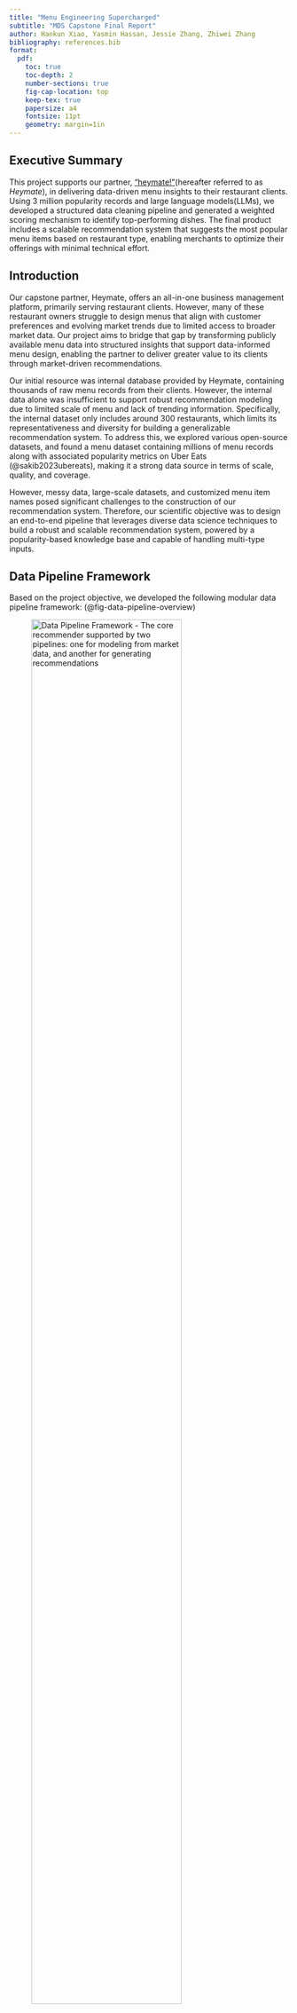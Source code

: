 ```yaml
---
title: "Menu Engineering Supercharged"
subtitle: "MDS Capstone Final Report"
author: Hankun Xiao, Yasmin Hassan, Jessie Zhang, Zhiwei Zhang
bibliography: references.bib
format:
  pdf:
    toc: true
    toc-depth: 2
    number-sections: true
    fig-cap-location: top
    keep-tex: true
    papersize: a4
    fontsize: 11pt
    geometry: margin=1in
---
```


## Executive Summary

This project supports our partner, ["heymate!"](https://www.heymate.ca)(hereafter referred to as *Heymate*), in delivering data-driven menu insights to their restaurant clients. Using 3 million popularity records and large language models(LLMs), we developed a structured data cleaning pipeline and generated a weighted scoring mechanism to identify top-performing dishes. The final product includes a scalable recommendation system that suggests the most popular menu items based on restaurant type, enabling merchants to optimize their offerings with minimal technical effort.

## Introduction

Our capstone partner, Heymate, offers an all-in-one business management platform, primarily serving restaurant clients. However, many of these restaurant owners struggle to design menus that align with customer preferences and evolving market trends due to limited access to broader market data. Our project aims to bridge that gap by transforming publicly available menu data into structured insights that support data-informed menu design, enabling the partner to deliver greater value to its clients through market-driven recommendations.

Our initial resource was internal database provided by Heymate, containing thousands of raw menu records from their clients. However, the internal data alone was insufficient to support robust recommendation modeling due to limited scale of menu and lack of trending information. Specifically, the internal dataset only includes around 300 restaurants, which limits its representativeness and diversity for building a generalizable recommendation system. To address this, we explored various open-source datasets, and found a menu dataset containing millions of menu records along with associated popularity metrics on Uber Eats (@sakib2023ubereats), making it a strong data source in terms of scale, quality, and coverage.

However, messy data, large-scale datasets, and customized menu item names posed significant challenges to the construction of our recommendation system. Therefore, our scientific objective was to design an end-to-end pipeline that leverages diverse data science techniques to build a robust and scalable recommendation system, powered by a popularity-based knowledge base and capable of handling multi-type inputs.

\newpage

## Data Pipeline Framework

Based on the project objective, we developed the following modular data pipeline framework: (@fig-data-pipeline-overview)

![Data Pipeline Framework - The core recommender supported by two pipelines: one for modeling from market data, and another for generating recommendations](../image/final_1_data_pipeline_overview.png){#fig-data-pipeline-overview width="80%" fig-align="center"}

### Model Input Pipeline (Horizontal Workflow)

1. Data Ingestion: As mentioned in the [Introduction](#introduction), we used a Uber Eats dataset from Kaggle that covers diverse restaurant types, menu items, and descriptions.
2. Feature Engineering: As the raw dataset was quite messy, it needed to undergo a series of preprocessing and standardization process so that we can use them for further popularity score calculation. 
3. Knowledge Base Construction: Under suggestion and domain knowledge from the project partner,we buily a weighted scoring knowledge base on various popularity metrics. This serves as the foundation for capturing market trends and powering recommendations.

### Testing and Production Pipeline (Vertical Workflow)

1. Recommender Input: The recommender system can process JSON inputs from two sources, including client restaurant type from Heymate internal database, and user input of restaurant types via the web portal for real-time recommendations.
2. Recommendation Module: Based on the specified restaurant type, the engine searches the knowledge base, ranks menu items using scoring logic, and generates a tailored Recommended Item List.
3. Output Visualization: Final recommendations are displayed through a user-friendly dashboard, enabling clear interpretation and easy action on the results.

\newpage

## Transition from Framework to Data Product

Having established our framework, we shifted our focus to building a scalable data product. At its core is a recommendation engine that suggests top-performing dishes by leveraging aggregated popularity patterns from similar restaurant types.

### Data Wrangling Module

#### Exploratory Data Analysis

To support the development of a robust recommendation engine, we first conducted exploratory data analysis (EDA) to assess data quality and structure. The insights suggest the need to perform wrangling tasks for a clean, consistent, and high-quality model input dataset.

1. **Data Quality and Inconsistencies:** The raw Uber Eats data contains more than 5 million menu records, but had quality issues (shown in @tbl-null-entries), including missing metrics and inconsistent formatting. Therefore, we implemented preprocessing logic to remove all these incomplete, duplicated, or other invalid menu records, which results in around 3.2 million records for next step.

```r
library(readr)
library(knitr)

null_data <- read_csv("../data/null_entries_ubereats.csv") 
kable(null_data, caption = "Null Entries in Uber Eats dataset (Model Input Data) {#tbl-null-entries}")
```

2. **Large-Scale Data Processing:** Even after preprocessing, the dataset still contained over **3 million** records. Details of our deployment approach are discussed in the [Data Science Methods](#distributed-deployment) section.

3. **Menu Naming Variability:** Inconsistent naming of similar dishes (e.g., various forms of “seafood fried rice”) made it difficult to compare and group items. We address this challenge in detail in the [Data Cleaning Module](#data-cleaning-module).

![Seafood Fried Rice Spelling Variation](../image/final-6-seafood_fried_rice_products.png){#fig-seafood-fried-rice-var width="80%" fig-align="center"}

\newpage

#### Solution Pipeline

All wrangling tasks were encapsulated in modular Python scripts and integrated into a unified data pipeline (@fig-training-pipline). This pipeline includes:

![Solution Pipeline (Model Training)](../image/final_3_training_pipline.png){#fig-training-pipline width="80%" fig-align="center"}

1. **Data Cleaning**: To handle naming inconsistencies across restaurants, we used a GPT-powered semantic standardization pipeline to group similar items under unified labels (details in [Data Cleaning Module](#data-cleaning-module)).
2. **Cleaning Deployment**: The cleaning pipeline runs in batches via a Flask-based batch-processing mechanism for parallel execution. Each batch of raw data was processed and uploaded to generate a cleaned dataset. 
3. **Scoring and Knowledge Base**: Cleaned items are merged with key popularity metrics to build an aggregated table for popularity score computation (details in [Recommendation Algorithm](#recommendations-algorithm)).

For the model testing dataset (@fig-testing-pipline), the similar logic is applied here as Heymate's internal database also exbihits some extent of quality issues (shown in @fig-null-internal). The standardized input will pass through the recommender system to generate top-rated dish recommendations.

![Null Entries in internal dataset (Model Testing Data)](../image/final_2_null_internal.png){#fig-null-internal width="60%" fig-align="center"}

![Solution Pipeline (Model Testing)](../image/final_4_testing_pipline.png){#fig-testing-pipline width="80%" fig-align="center"}

### Data Cleaning Module

After reviewing the overall pipeline, we now take a closer look at the data cleaning component, which plays a key role in addressing inconsistencies in menu dish names and enhancing the quality of downstream recommendations.
Specifically, we want to address following issues:

- Mixed languages: Many item names contain both English and non-English text (@fig-cleaning-challenge).
- Inconsistent restaurant types: Broad categories (e.g. “American”) are mixed with specific terms (e.g. “wings”, “sandwich”), making aggregation difficult.
- Combo indicators: Expressions such as “Combo”, “Set of Two”, or “Family Meal” are used inconsistently, complicating identification.
- Quantity terms: Words like “6 Pc” add additional noise and make parsing less accurate.

![Cleaning Challenge Example](../image/final_9_cleaning_challenge.png){#fig-cleaning-challenge width="30%" fig-align="center"}

Due to limited time, we decided to utilize GPT API as it can achieve semantic inference, format alignment, as well as language processing more efficiently while maintaining quality. We developed prompts that includes two main parts:

1. System prompt: Defines the input and output schema as well as cleaning rules, such as how to identify the core dish name, extract up to five descriptors, determine whether an item is a combo, and standardize the restaurant type.
2. User prompt: Feeds batches of raw menu rows into the model in a list of dictionary format.

The GPT model returns structured output for each menu item, including (@fig-cleaned-example):

- `dish_base`: core identity (e.g. “fried rice”).
- `dish_flavor`: tags like cooking method or toppings (e.g. [“chicken”]).
- `is_combo`: boolean indicating if the item is a combo.
- `restaurant_type_std`: standardized restaurant type aligned with Google Maps Food and Drinks category. 

![Cleaned Menu Iten Example](../image/final_10_cleaned_example.png){#fig-cleaned-example width="70%" fig-align="center"}

To ensure extraction quality and reliability, we iteratively refined our prompt engineering strategy:

- Required vs. optional fields: We clearly specified which fields (e.g. item name) must be present, and which are optional (e.g. menu description). When optional fields were missing, the model was instructed to infer based on other inputs.
- Formatting rules: We enforced strict formatting in the output, including lowercase, singular, American English spellings, to ensure consistency.
- Controlled restaurant type output: We constrained the model to select from a fixed list of restaurant types aligned with Google Maps Food and Drinks categories.
- Combo identification: We embedded recognition logic for different combo indicators, such as “set of”, “combo”, or “family meal”.
- Prompt length optimization: Through iterative testing, we shortened prompt size while maintaining output quality, helping reduce API costs.
- Row indexing: Each row in the batch was assigned a unique index to link the model’s structured output back to other features like rating or score.

With this module, we were able to clean inconsistent menu data into a structured format suitable for downstream analysis and recommendation.


### Recommendations Algorithm

![Recommendations Workflow](../image/final_5_recommendation_flow.png){#fig-rec-flow width="80%" fig-align="center"}

#### Feature Integration

Once the data cleaning module produces cleaned menu data (stored in `cleaned_menu_mds`), we enrich it by joining with the Uber Eats metadata table (`Restaurants_mds`) to reintroduce three key popularity indicators that had been excluded during the cleaning phase:

- Number of Ratings: how many users rated the dish
- Average Rating: the restaurant average rating score given by users
- Item Frequency: how often a dish appears, counting occurrences grouped by dish base, dish flavor, and restaurant type

To ensure that combination meals don’t distort the popularity signals, we filter out all entries flagged as combos (`is_combo == True`). The resulting dataset serves as the foundation for our **core knowledge base**.


### Compute Popularity Score

We applied **MinMaxScaler** to rescale frequency, rating count, and rating score to a [0, 1] range. We then calculate a weighted popularity score for each dish as follows:

`popularity_score = (0.2 * freq_scaled + 0.6 * rating_scaled + 0.2 * score_scale)`
 
Weights were selected based on testing and partner input, prioritizing review count as a signal of engagement, an approach supported by industry practices/research in similar recommendation systems (@chitalia2023yelp @alrubaye2020github).

- **60% rating count: (`rating_scaled`)** Measures how many people have reviewed; we viewed it  as the strongest proxy of broad customer engagement.
- **20% average score: (`score_scaled`)** captures perceived quality but is often biased by low volume.
- **20% frequency: (`freq_scaled`)** reflects widespread presence on menus but doesn’t always indicate desirability.  

All computed scores are stored in a SQL table: `cleaned_menu_with_popularity`
This becomes the knowledge base table used for filtering and recommendations.

### Group and Rank Dishes (Filtering & Output Logic)

At recommendation time, the system:

1. Accepts input from a restaurant partner (up to 3 restaurant types)
2. Filters the knowledge base (`cleaned_menu_with_popularity`) using:
    - Exact matches on `restaurant_type_std`
    - Filters out duplicate dishes (e.g. same base/flavor combo for the same type)
3. For multi-type requests, the popularity scores are averaged across the selected types
4. Dishes are then ranked based on their average popularity score

Finally, the top N dishes (configurable) are returned as output.


## Example Use Case: Recommending for a Pizza Restaurant

To demonstrate how the recommendation engine works in practice, we include a use case where a partner restaurant is identified as a **“pizza restaurant”**. The system filters all dishes from our cleaned Uber Eats knowledge base that match this restaurant type and scores each based on its normalized rating score, frequency, and rating count. The weighted score is then used to rank the items, returning the top 10 most relevant dishes.

As shown in the figure below @fig-rec-example, the top items for a pizza restaurant include classics like pepperoni pizza, meat lover’s pizza, and spaghetti. Less expected items like Papadia also rank highly due to strong metric combinations.

![Recommendations For a Pizza Restaurant”](../image/final-7-rec-example.png){#fig-rec-example width="80%" fig-align="center"}

### Visualization Demo: Surfacing Actionable Recommendations

![Visualization Demo”](../image/final-8-viz.png){#fig-viz-demo width="80%" fig-align="center"}

To make our recommendation results interpretable and actionable, we built a two-part visualization demo:

- **CRM Integration Mockup (Left of @fig-viz-demo):** A conceptual UI showing how Heymate’s CRM can embed our recommender. This allows managers to access top dish insights directly from their dashboard.The Heymate engineering team plans to build this interface in future development.
- **Altair Bar Chart (Right of @fig-viz-demo):** A visual of top dishes sorted by popularity score. Features include:
    - Heymate brand colors for top 3 dishes
    - Percentage labels and hover tooltips for easy exploration
    - Combined dish base and flavor names for clarity

This design ensures our scoring pipeline results are both explainable and ready for integration.

## How to Use the Data Product

We designed this product to help Heymate and its clients make informed menu decisions.

### Internal Use

This internal setup enables iterative refinement of the pipeline: 

- Data Updates: Heymate staff can upload new datasets to evaluate updates and improvements.
- Testing & QA: Input client restaurant types to verify dish name cleaning and recommendation logic.

### Client Deployment

To support merchants in aligning with current market trends, this tool enables data-driven menu decision-making:

- Restaurant Type Input: Clients select a restaurant type (e.g., “pizza restaurant”).
- Recommended Output: The system returns a list of top recommended dishes based on aggregated popularity metrics from similar restaurants.

## Data Science Methods

To build a scalable pipeline supporting both internal testing and client deployment, we applied three key data science techniques: **LLM Integration**, **Distributed Deployment**, and **Materialized View**. In the following sections, we describe how each method was applied, along with its limitations and alternative approaches considered. 

### LLM Integration

We used large language models (LLMs) to clean and standardize messy menu data. As discussed in the [Data Cleaning Module](#data-cleaning-module), the raw data was not available for direct use in our recommendation system. The LLM extracted core dish information (base, flavor, combo status, restaurant type) with high accuracy, even without full descriptions.

#### Limitation

This approach requires payment for API usage. After evaluating trade-offs between computational power and cost, we chose to use the **ChatGPT-4o mini** model. 

#### Alternative Methods Considered

- Regular Expressions: Effective for extracting structured patterns, but not feasible here due to inconsistent formatting and multilingual input.
- Custom Deep Learning Model: While potentially powerful, this would require labelled training data and significant time and computational resources. We don’t have such resources within our project scope.

### Distributed Deployment

As mentioned in the [Exploratory Data Analysis](#exploratory-data-analysis) section, the raw Uber Eats dataset originally contained over 5 million rows.To handle this volume efficiently within our project timeline, we implemented a distributed deployment infrastructure. Cleaning this dataset sequentially would have taken over 5,000 hours, so we built an HTTP-triggered batch-processing system using Flask. Each instance processed a defined batch, allowing up to 20 workers to run concurrently and achieving a 20x speedup.

Originally, we planned to use Azure Functions following Developer Guide[@azurefunctions], aligning with our partner’s infrastructure, but security configuration issues prevented deployment. As a fallback, we deployed locally. A Looker Studio dashboard was also developed to monitor processing status and performance.

#### Limitation
The number of concurrent worker instances is limited by the ChatGPT API rate limit.

#### Alternative Approaches Considered
We evaluated other cloud deployment solutions, such as EC2 from Amazon Web Services and Google Cloud Functions from the Google Cloud Platform. However, our partner uses Microsoft Azure, and we prioritized consistency within that ecosystem. In the future, our partner’s engineering team plans to migrate our local deployment to Azure Functions, once security configurations are in place.

### Materialized View
To speed up recommendations, we implemented a Materialized View, a database optimization technique that stores query results as a physical table, reducing query time from 6 minutes to 3 seconds and making the system suitable for integration into Heymate’s CRM.

#### Limitations

- Storage Cost: Adds minor overhead due to caching, but manageable.
- Maintenance: Requires refresh after each data update. We automated refreshment after each successful data ingestion.

## Justification Over Other Products/Interfaces

There are existing solutions that rely entirely on LLMs to build AI agents for restaurant recommendations. In these systems, user inputs are translated into prompts and sent to an LLM, which generates recommendations based on its internal knowledge.

However, this approach has several clear limitations:

- LLMs are transformer-based models and are not well-suited for handling structured logic or computations involving large-scale tabular data.
- Interpretability is low: these systems often function as black boxes, making it difficult to understand or explain how the recommendations are generated.
- Lack of real market data: These models typically do not incorporate up-to-date or domain-specific datasets. In contrast, our system is built on a dataset of over 3 million real menu records, providing a much more grounded and data-driven foundation for recommendations.

## Conclusions and Recommendations

### What Problem Were We Solving?
Heymate seeks to empower its restaurant partners by offering data-driven menu recommendations that encourage customer return visits. However, partners often lack clear insights into which menu items perform well across the market and why. Our project aimed to close this gap by designing a popularity-based recommendation system that scores dishes based on the number of ratings, average rating scores, and frequency across menus, offering partners a transparent foundation for data-backed decision-making.

### How Does Our Solution Address It?
We developed a full-stack pipeline that:

- Cleans and standardizes restaurant menu data using LLMs,
- Joins the cleaned internal menu with Uber Eats data to enrich it with restaurant-level popularity signals,
- Computes a weighted popularity score using MinMaxScaler across three metrics,
- Filters and ranks menu items based on restaurant type(s),
- Visualizes the results in an interactive Altair chart for use in Heymate's CRM.

This product functions well as a minimum viable recommendation engine, particularly for restaurant partners without access to historical purchase data. Its transparent logic and simple interface make it accessible for immediate use and experimentation.
 
### Limitations

While our data product offers a practical solution for transforming raw menu data into structured insights, several limitations remain:

- **Popularity Bias:** The popularity score is based on static metrics (e.g., rating count, average score, frequency) rather than real transaction data, serving only as a proxy for customer preference. Future versions could incorporate features like price or order frequency to improve accuracy.
- **Lack of Temporal Insights:** The dataset lacks timestamped records, limiting our ability to detect seasonal trends or menu evolution over time.
- **Rigid Matching Logic:** Recommendations rely on exact restaurant type matches, limiting support for fuzzy or semantic queries like “comfort food.” This reduces flexibility for broader user intents.
- **Limited Evaluation:** Current validation is based on case studies due to a lack of real user feedback. A/B testing or real user feedback would be necessary to confirm the effectiveness.
- **Scalability Issues:** Azure deployment is pending due to resource and security limitations. The pipeline is not yet scalable enough for production use cases. 
- **Low Personalization:** The pipeline doesn’t support sub-types (e.g., “Szechuan”) or consider local trends, pricing, or user preferences, limiting personalization. 
 
### Recommendations for Heymate

To evolve this prototype into a production-ready recommender, we recommend:

- **Temporal Tracking**: Incorporate timestamped data to uncover seasonal patterns and trends.
- **Restaurant Feedback Loop**: Integrate feedback from partner restaurants to refine recommendations over time.
- **Semantic Filtering**: Support flexible, natural-language queries using embeddings or GPT-powered matching.
- **Cloud Deployment**: Deploy to Azure to support scalability and integrate directly with Heymate’s CRM system.
- **Subtype Extraction**: Enhance LLM outputs with more detailed tags (e.g. “spicy,” “gluten-free,” “vegan”) for deeper filtering.
- **Evaluation Framework**: Design structured evaluations using click data, client interviews, or business KPIs to measure impact.
 
Our product lays a foundation for scalable, transparent recommendations. With further iteration, it can evolve into a dynamic and adaptive system that supports Heymate’s long-term vision for partner success.

{{< pagebreak >}}

## References
